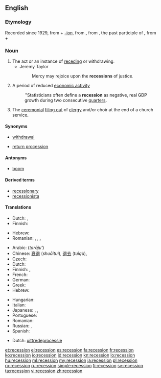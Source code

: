 ==English==
{{wikipedia}}

===Etymology===
Recorded since 1929, from {{term|recess}} + [[-ion]], from {{etyl|la|en}} {{term|recessus||a going back, retreat|lang=la}}, from {{term|recessum}}, the past participle of {{term|recedere||to recede}}, from {{term|re-||back}} + {{term|cedere||to go}}

===Noun===
{{en-noun}}

# The act or an instance of [[receding]] or withdrawing.
#* Jeremy Taylor
#*: Mercy may rejoice upon the '''recessions''' of justice.
# A period of reduced [[economic activity]]
#: ''Statisticians often define a '''recession''' as negative, real GDP growth during two consecutive [[quarter]]s.
# The [[ceremonial]] [[file out|filing out]] of [[clergy]] and/or choir at the end of a church service.

====Synonyms====
* {{qualifier|receding}} [[withdrawal]]
* {{qualifier|ceremonial}} [[return procession]]

====Antonyms====
* {{sense|period of reduced economic activity}} [[boom]]

====Derived terms====
* [[recessionary]]
* [[recessionista]]

====Translations====
{{trans-top|act or an instance of receding}}
* Dutch: {{t-|nl|terugtrekking}}, {{t+|nl|terugtocht}}
* Finnish: {{t-|fi|taantuminen}}
{{trans-mid}}
* Hebrew: {{t-|he|נסיגה|f|tr=nesigá}}
* Romanian: {{t+|ro|retragere|f}}, {{t-|ro|recesiune}}, {{t-|ro|recesie|f}}, {{t-|ro|îndepărtare}}
{{trans-bottom}}

{{trans-top|a period of reduced economic activity}}
* Arabic: {{Arab|[[تراجع]]}} (''tarājuʻ'')
* Chinese: [[衰退]] (''shuāituì''), [[退去]] (''tuìqù''), {{t|cmn|经济萧条|sc=Hani}}
* Czech: {{t-|cs|recese|f}}
* Dutch: {{t+|nl|recessie}}
* Finnish: {{t+|fi|taantuma}}, {{t-|fi|laskusuhdanne}}
* French: {{t+|fr|récession|f}}
* German: {{t+|de|Rezession|f}}
* Greek: {{t+|el|ύφεση|f|tr=''ýfesi''}}
* Hebrew: {{t-|he|מיתון|m|tr=mitún}}
{{trans-mid}}
* Hungarian: {{t+|hu|recesszió}}
* Italian: {{t+|it|recessione|f}}
* Japanese: {{t+|ja|不況|tr=[[ふきょう]], ''fukyō''}}, {{t-|ja|退去|tr=[[たいきょ]], ''taikyo''}}, {{t-|ja|衰退|tr=[[すいたい]], ''suitai''}}
* Portuguese: {{t+|pt|recessão|f}}
* Romanian: {{t-|ro|recesiune|f}}
* Russian: {{t+|ru|спад|m|tr=''spad''}}, {{t+|ru|рецессия|f|tr=''retséssijia''}}
* Spanish: {{t+|es|recesión|f}}
{{trans-bottom}}

{{trans-top|ceremonial filing out of clergy and/or choir at the end of a church service}}
* Dutch: [[uittredeprocessie]]
{{trans-mid}}
{{trans-bottom}}

[[et:recession]]
[[el:recession]]
[[es:recession]]
[[fa:recession]]
[[fr:recession]]
[[ko:recession]]
[[io:recession]]
[[id:recession]]
[[kn:recession]]
[[lo:recession]]
[[hu:recession]]
[[ml:recession]]
[[my:recession]]
[[ja:recession]]
[[pl:recession]]
[[ro:recession]]
[[ru:recession]]
[[simple:recession]]
[[fi:recession]]
[[sv:recession]]
[[ta:recession]]
[[vi:recession]]
[[zh:recession]]
